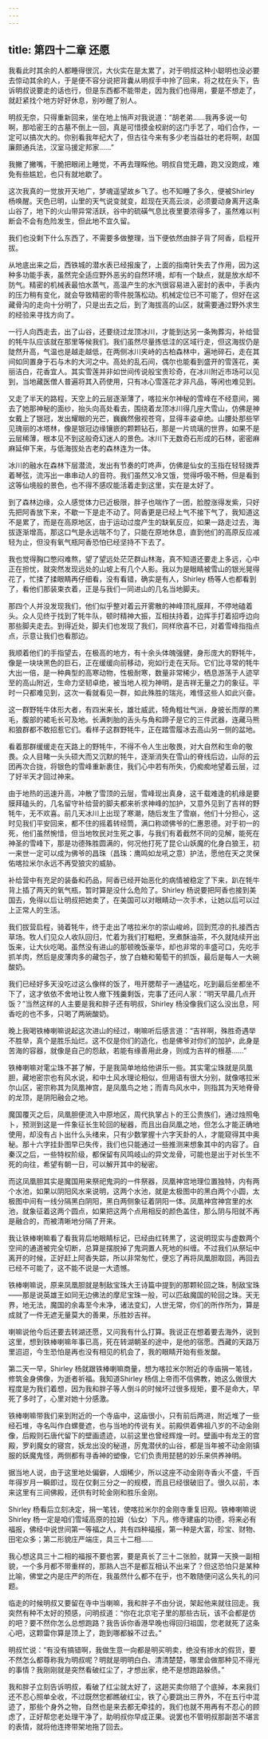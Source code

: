 ```yaml
---
---
---
```

title: 第四十二章 还愿
---




我看此时其余的人都睡得很沉，大伙实在是太累了，对于明叔这种小聪明也没必要去惊动其余的人，于是便不容分说把背囊从明叔手中拎了回来，将之枕在头下，告诉明叔说要走的话也行，但是东西都不能带走，因为我们也得用，要是不想走了，就赶紧找个地方好好休息，别吵醒了别人。

明叔无奈，只得重新回来，坐在地上悄声对我说道：“胡老弟……我再多说一句啊，那哈密王的古墓不倒上一回，真是可惜摸金校尉的这门手艺了，咱们合作，一定可以搞次大的。你别看我年纪大了，但古往今来有多少老当益壮的老将啊，赵国廉颇通兵法，汉室马援定邦家……”

我撇了撇嘴，干脆把眼闭上睡觉，不再去理睬他。明叔自觉无趣，跑又没跑成，难免有些尴尬，也只有就地歇了。

这次我真的一觉放开天地广，梦魂遥望故乡飞了。也不知睡了多久，便被Shirley 杨唤醒。天色已明，山里的天气说变就变，趁现在天高云淡，必须要动身离开这条山谷了，地下的火山带异常活跃，谷中的硫磺气息比夜里要浓得多了，虽然难以判断会不会有危险发生，但此地不宜久留。

我们也没剩下什么东西了，不需要多做整理，当下便依然由胖子背了阿香，启程开拔。

从地底出来之后，西铁城的潜水表已经报废了，上面的指南针失去了作用，因为这种多功能手表，虽然完全适应野外恶劣的自然环境，却有一个缺点，就是放水却不防气。精密的机械表最怕水蒸气，高温产生的水汽很容易进入密封的表中，手表内的压力稍有变化，就会导致精密的零件脱落松动。机械定位已不可能了，但好在这藏骨沟的走向十分明了，只是出去之后，到了海拔高的山区，就需要通过野外求生的经验来寻找方向了。

一行人向西走去，出了山谷，还要绕过龙顶冰川，才能到达另一条殉葬沟，补给营的牦牛队应该就在那里等候我们。我们虽然尽量拣低洼的区域行走，但这海拔仍是陡然升高，气温也是越走越低，在两侧冰川夹峙的古柏森林中，遍地碎石，走在其间如同置身于石与木的大河之中。高处的乱石间，偶尔也能看到盛开的雪莲花，美丽洁白，花香宜人。其实雪莲并非如世间传说般宝贵珍奇，在冰川附近市场可以见到，当地藏医僧人普遍将其入药使用，只有冰心雪莲花才非凡品，等闲也难见到。

又走了半天的路程，天空上的云层逐渐薄了，喀拉米尔神秘的雪峰在不经意间，揭去了她那神秘的面纱，抬头向高处看去，围绕着龙顶冰川得几座大雪山，仿佛是神女戴上了银冠，发出耀眼的光芒，巍巍然傲视苍穹，显得丰姿卓绝。山腰处那些罕见瑰丽的冰塔林，像是银冠边缘镶嵌的颗颗钻石，那是一片琉璃的世界，如果不是云层稀薄，根本见不到这般奇幻迷人的景色。冰川下无数奇石形成的石林，密密麻麻延伸下来，与低海拔处古老的森林连为一体。

冰川的融水在森林下层潜流，发出有节奏的叮咚声，仿佛是仙女的玉指在轻轻拨弄着琴弦，流泻出一串串动人的音符。我们虽然又冷又饿，觉得呼吸不畅，但是看到这等仙境般的景色，也不得不感叹能活着走到这里，实在是太好了。

到了森林边缘，众人感觉体力已近极限，胖子也喘作了一团，脸膛涨得发紫，只好先把阿香放下来，不歇一下是走不动了。阿香更是已经上气不接下气了，我知道这不是累了，而是在高原地区，由于运动过度产生的缺氧反应，如果一路走过去，海拔逐渐增高，那这口气是永远喘不匀了，只能在原地休息，直到他们的高原反应减轻为止，但没有氧气瓶阿香恐怕已经坚持不下去了。

我也觉得胸口憋闷难熬，望了望远处茫茫群山林海，真不知道还要走上多远，心中正在担忧，就突然发现远处的山坡上有几个人影。我以为是眼睛被雪山的银光晃得花了，忙揉了揉眼睛再仔细看，没有看错，确实是有人，Shirley 杨等人也都看到了，看他们那装束衣着，正是与我们一同进山的几名当地脚夫。

那四个人并没发现我们，他们似乎整对着云开雾散的神峰顶礼膜拜，不停地磕着头。众人见终于找到了牦牛队，顿时精神大振，互相扶持着，边挥手打着招呼边向那些脚夫走去。到得近处，脚夫们也发现了我们，同样欣喜不已，对着雪峰指指点点，示意让我们也看那边。

我顺着他们的手指望去，在极高的地方，有十余头体魄强健，身形庞大的野牦牛，像是一块块黑色的巨石，正在缓缓向前移动，宛如行走在天际。它们比寻常的牦牛大出一倍，是一种典型的高寒动物，性极耐寒，数量非常稀少，栖息游荡于人迹罕至的高山附近，生命力坚韧卓绝，被当地人视为神明，是吉祥无量之力的象征。平时一只都难见到，这次一看就看见一群，如此殊胜的瑞兆，难怪这些人如此兴奋。

这一群野牦牛体形大者，有四米来长，雄壮威武，犄角粗壮气派，身披长而厚的黒毛，腹部的裙毛长可及地。长满刺胎的舌头与角和蹄子是它的三件武器，连藏马熊和狼群都不敢招惹它们。看样子这群野牦牛，正在踏雪履冰去高山另一侧的盆地。

看着那群缓缓走在天路上的野牦牛，不得不令人生出敬畏，对大自然和生命的敬畏。众人目睹一头头硕大而又沉默的牦牛，逐渐消失在雪山的脊线后边，山际的云团再次合拢，将银色的雪峰重新裹住，我们心中若有所失，仍痴痴地望着云层，过了好半天才回过神来。

由于地热的迅速升高，冲散了雪顶的云层，雪峰现出真身，这千载难逢的机缘是要膜拜磕头的，几名留守补给营的脚夫都来祈求神峰的加护，又意外见到了吉祥的野牦牛，无不欢喜。前几天冰川上出现了寒潮，随后发生了雪崩，他们十分担心，这时见我们平安回来，都不住的摇着转经筒，满口称颂佛爷的仁惠恩德。对于初一的死，他们虽然惋惜，但当地牧民对生死之事，与我们有着截然不同的见解，能死在神圣的雪峰下，那是功德殊胜圆满的，何况他打死了昆仑山妖魔的化身白狼王，初一来世一定可以成为佛爷的昌珠（昌珠：鹰鸣如龙吼之意）护法，愿他在天之灵保佑喀拉米尔永远不再受狼灾的威胁。

补给营中有充足的装备和药品，阿香已经开始恶化的病情被稳定了下来，趴在牦牛背上插了两天的氧气瓶，暂时算是没什么危险了。Shirley 杨说要把阿香也接到美国去，免得以后让明叔把她卖了，在美国可以对眼睛动一次手术，让她以后可以过上正常人的生活。

我们拔营启程，骑着牦牛，终于走出了喀拉米尔的崇山峻岭，回到荒凉的扎接西古草场。牧人们见众人收队回归，忙着为我们打糍粑，烹煮酥油茶，不久就陆续开出饭来，让大伙吃喝。虽然没有进山的那顿晚饭豪华，却也非常的丰盛可口，先吃手抓羊肉，然后是皮薄肉多的藏包子，放了白糖和葡萄干的抓饭，最后是每人一大碗酸奶。

我们已经好多天没吃过这么像样的饭了，甩开腮帮子一通猛吃，吃到最后坐都坐不下了，这才依依不舍地让牧人撤下残羹剩饭，完事了还问人家：“明天早晨几点开饭？”当然这样的人主要是我和胖子还有明叔，Shirley 杨没像我们这么没出息，阿香吃的也不多，只喝了两碗酸奶。

晚上我喝铁棒喇嘛说起这次进山的经过，喇嘛听后感言道：“吉祥啊，殊胜奇遇举不胜举，真个是胜乐灿烂。这不仅是你们的造化，也是佛爷对你们的加护，此身是苦海的容器，就像是自己的怨敌，若能有缘善用此身，则成为吉祥的根基……”

铁棒喇嘛对雮尘珠不甚了解，于是我简单地给他讲乐一些。其实雮尘珠就是凤凰胆，藏地密宗也有风水说，和中土风水理论相似，但用语有很大分别，就像喀拉米尔山区，密宗称其为凤凰神宫，是凤凰鸟之地；而青鸟风水中，则指其为天地脊骨的龙顶，是阴阳融会之地。

魔国覆灭之后，凤凰胆便流入中原地区，周代执掌占卜的王公贵族们，通过烛照龟卜，预测到这是一件象征长生轮回的秘器，而且出自凤凰之地，但怎么才能正确地使用，却没有占卜出什么头绪来，只有少数掌握十六字天卦的人，才能窥得其中奥秘。那十六字挂卦图早已失传，我们也只能通过一些推测来想象其中的内容了。自秦汉之后，一些特权阶级，都保留有风鸣岐山的异文龙骨，可能也是出于对长生不死的向往，希望有朝一日，可以解开其中的秘密。

而这凤凰胆其实是魔国用来祭祀鬼洞的一件祭器，凤凰神宫地理位置独特，内有两个水池，如果以阴阳风水来说明，这两个水池，就是太极图中的黑白两个小圆，太极图中间有一线分隔黑白阴阳，黑白两侧象征着阴阳一体。凤凰神宫神宫里的水池，就象征着这两个圆点，如果把这两个点用相反的颜色盖住，那么阴与阳就不再是融合的，而被清晰地分隔了开来。

我让铁棒喇嘛看了看我背后地眼睛标记，已经由红转黒了，这说明现实与虚数两个空间的通道被完全切断，总算是摆脱掉了鬼洞置人死地的纠缠。不过我们从祭坛中离开的时候，正好赶上阿香失踪，所以非常匆忙，便忘了再将凤凰胆取回，再回去已经不可能了，这不能不说是一大遗憾。

铁棒喇嘛说，原来凤凰胆就是制敌宝珠大王诗篇中提到的那颗轮回之珠，制敌宝珠——那是说英雄王如同无边佛法的摩尼宝珠一般，可以匹敌魔国的轮回之珠。天无界，地无法，魔国的余毒至今未净，诸法变幻，人世无常，你们的所作所为，算是成就了一件无遮无量莫大的善果，乐胜妙吉祥。

喇嘛说他今后还要去转湖还愿，又问我有什么打算。我说正在想着要去海外，说到这里，想到铁棒喇嘛年事已高，死在转湖朝圣的途中，是他的宿愿。西藏的天路万里迢迢，今生恐怕是再也没有相见的机会了，我的眼睛开始有些发酸。

第二天一早，Shirley 杨就跟铁棒喇嘛商量，想为喀拉米尔附近的寺庙捐一笔钱，修筑金身佛像，为逝者祈福。我知道Shirley 杨信上帝而不信佛教，她这么做很大程度是为我们着想，因为我和胖子等人倒斗的时候坏过很多规矩，要不是命大，早死了多时了，心里对她十分感激。

铁棒喇嘛带我们来到附近的一个寺庙中，这庙很小，只有前后两进，附近堆了一些经石堆，寺名叫作白螺曼遮，也与当地的传说有关。前殿供着佛祖八岁的不动金刚像，后殿则石唐代留下的壁画遗迹，以前这里也曾经辉煌一时。壁画中有龙王的宫殿，罗刹魔女的寝宫，妖龙出没的秘道，厉鬼潜伏的山谷，都是当年被不动金刚镇服的妖魔鬼怪，两侧都有寻香神的塑像，它们负责用琵琶的妙乐来供养神明。

据当地人说，由于这里地处偏僻，人烟稀少，所以这座不动金刚寺香火不盛，千百年得岁月一瞬即过，现在仅剩三分之一的规模，而且已经很破旧了。很久以前，本来这里有三间佛殿，还供有时轮金刚和胜乐金刚。

Shirley 杨看后立刻决定，捐一笔钱，使喀拉米尔的金刚寺重复旧观。铁棒喇嘛说Shirley 杨一定是咱们雪域高原的拉姆（仙女）下凡，修寺建庙的功德，将来必有福报，佛经中说世间第一等福之人，共有四种福报，第一种是大富，珍宝、财物、田宅众多；第二形貌庄严端庄，具三十二相……

我心想这具三十二相的福报不要也罢，要是真长了三十二张脸，就算一天换一副相貌，一个多月都不带重样的，那熟人岂不是都互相认不出来了？但这恐怕只是某种比喻，佛堂之内是庄严的所在，我虽然什么都不在乎，也不敢随便问这么失礼的问题。

临走的时候明叔又要留在寺中当喇嘛，我和胖子不由分说，架起他来就往回走。我突然有种不太好的预感，问明叔道：“你在北京宅子里的那些古玩，该不会都是仿的吧？要不然你怎么总想跑路？我告诉你香港早晚也得回归祖国，您老就死了这条心吧，这颗雷你算是顶上了，跑到哪都躲不过去。”

明叔忙说：“有没有搞错啊，我做生意一向都是明买明卖，绝没有掺水的假货，要不然怎么都尊称我为明叔呢？明就是明明白白、清清楚楚，哪里会做那种见不得光的事情？我刚刚就是突然看破红尘了，才想出家，绝不是想跑路躲债。”

我和胖子立刻告诉明叔，看破了红尘就太好了，这趟买卖你赔了个底掉，本来我们还不忍心照单全收，不过既然您都瞧破红尘，铁了心要跳出三界外，不在五行中混迹了，那些个身外之物，自然也是来去都无牵挂的，我们也就不用再有不忍心的顾虑了，正好帮您老处理干净了，助明叔你早成正果。说罢也不管明叔那副苦不堪言的表情，就将他连搀带架地拖了回去。